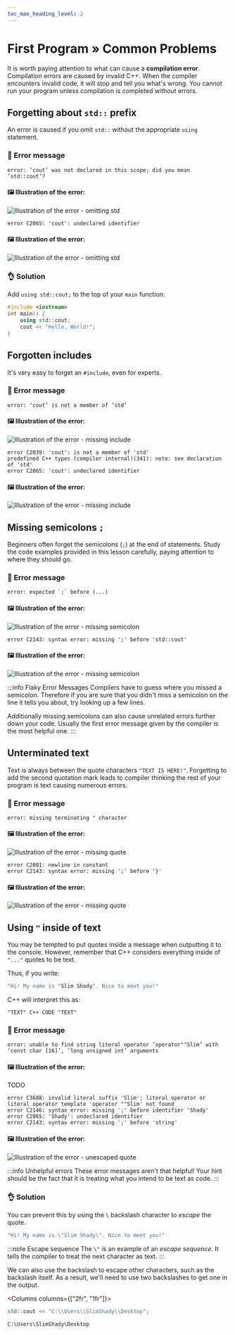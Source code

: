 ```yaml
---
toc_max_heading_level: 2
---
```




# First Program » Common Problems

It is worth paying attention to what can cause a **compilation error**. Compilation errors are caused by invalid C++.
When the compiler encounters invalid code, it will stop and tell you what's wrong. You cannot run your program unless compilation is
completed without errors.

## Forgetting about `std::` prefix

An error is caused if you omit `std::` without the appropriate `using` statement.

### 🔴 Error message

<Tabs groupId="compiler">
<TabItem value="gcc" label="GCC" default>

```plaintext
error: ‘cout’ was not declared in this scope; did you mean ‘std::cout’?
```

#### 🖼 Illustration of the error:

<Image center
		alt="Illustration of the error - omitting std"
		src="/img/tutorials/course/basic/first-program/error-omit-std-en.png"
	/>

</TabItem>
<TabItem value="msvc" label="MSVC">

```plaintext
error C2065: 'cout': undeclared identifier
```

#### 🖼 Illustration of the error:

<Image center
		alt="Illustration of the error - omitting std"
		src="/img/tutorials/course/basic/first-program/error-omit-std-en-msvc.png"
	/>

</TabItem>
</Tabs>

### 👌 Solution

Add `using std::cout;` to the top of your `main` function:

```cpp
#include <iostream>
int main() {
	using std::cout;
	cout << "Hello, World!";
}
```

## Forgotten includes

It's very easy to forget an `#include`, even for experts.

### 🔴 Error message

<Tabs groupId="compiler">
<TabItem value="gcc" label="GCC" default>

```plaintext
error: ‘cout’ is not a member of ‘std’
```

#### 🖼 Illustration of the error:

<Image center
		alt="Illustration of the error - missing include"
		src="/img/tutorials/course/basic/first-program/error-missing-include-en.png"
	/>

</TabItem>
<TabItem value="msvc" label="MSVC">

```plaintext
error C2039: 'cout': is not a member of 'std'
predefined C++ types (compiler internal)(341): note: see declaration of 'std'
error C2065: 'cout': undeclared identifier
```

#### 🖼 Illustration of the error:

<Image center
		alt="Illustration of the error - missing include"
		src="/img/tutorials/course/basic/first-program/error-missing-include-en-msvc.png"
	/>

</TabItem>
</Tabs>

## Missing semicolons `;`

Beginners often forget the semicolons (`;`) at the end of statements.
Study the code examples provided in this lesson carefully, paying attention
to where they should go.

### 🔴 Error message

<Tabs groupId="compiler">
<TabItem value="gcc" label="GCC" default>

```plaintext
error: expected `;` before (...)
```

#### 🖼 Illustration of the error:

<Image center
		alt="Illustration of the error - missing semicolon"
		src="/img/tutorials/course/basic/first-program/error-no-semicolon-en.png"
	/>

</TabItem>
<TabItem value="msvc" label="MSVC">

```plaintext
error C2143: syntax error: missing ';' before 'std::cout'
```

#### 🖼 Illustration of the error:

<Image center
		alt="Illustration of the error - missing semicolon"
		src="/img/tutorials/course/basic/first-program/error-no-semicolon-en-msvc.png"
	/>

</TabItem>
</Tabs>

:::info Flaky Error Messages
Compilers have to guess where you missed a semicolon. Therefore if you are sure that you didn't miss
a semicolon on the line it tells you about, try looking up a few lines.

Additionally missing semicolons can also cause unrelated errors further down your code.
Usually the first error message given by the compiler is the most helpful one.
:::

## Unterminated text

Text is always between the quote characters `"TEXT IS HERE!"`. 
Forgetting to add the second quotation mark leads to compiler thinking the rest of your program is text
causing numerous errors.

### 🔴 Error message

<Tabs groupId="compiler">
<TabItem value="gcc" label="GCC" default>

```plaintext
error: missing terminating " character
```

#### 🖼 Illustration of the error:

<Image center
		alt="Illustration of the error - missing quote"
		src="/img/tutorials/course/basic/first-program/error-no-terminating-quote-en.png"
	/>

</TabItem>
<TabItem value="msvc" label="MSVC">

```plaintext
error C2001: newline in constant
error C2143: syntax error: missing ';' before '}'
```

#### 🖼 Illustration of the error:

<Image center
		alt="Illustration of the error - missing quote"
		src="/img/tutorials/course/basic/first-program/error-no-terminating-quote-en-msvc.png"
	/>

</TabItem>
</Tabs>


## Using `"` inside of text

You may be tempted to put quotes inside a message when outputting it to the console.
However, remember that C++ considers everything inside of `"..."` quotes to be text.

Thus, if you write:
```cpp
"Hi! My name is "Slim Shady". Nice to meet you!"
```

C++ will interpret this as:
```plaintext
"TEXT" C++ CODE "TEXT"
```

### 🔴 Error message

<Tabs groupId="compiler">
<TabItem value="gcc" label="GCC" default>

```plaintext
error: unable to find string literal operator ‘operator""Slim’ with ‘const char [16]’, ‘long unsigned int’ arguments
```

#### 🖼 Illustration of the error:

TODO

</TabItem>
<TabItem value="msvc" label="MSVC">

```plaintext
error C3688: invalid literal suffix 'Slim'; literal operator or literal operator template 'operator ""Slim' not found
error C2146: syntax error: missing ';' before identifier 'Shady'
error C2065: 'Shady': undeclared identifier
error C2143: syntax error: missing ';' before 'string'
```

#### 🖼 Illustration of the error:

<Image center
		alt="Illustration of the error - unescaped quote"
		src="/img/tutorials/course/basic/first-program/error-unescaped-quote-en-msvc.png"
	/>

</TabItem>
</Tabs>

:::info Unhelpful errors
These error messages aren't that helpful! Your hint should be the fact that it is treating what you intend to be text as code.
:::


### 👌 Solution

You can prevent this by using the `\` backslash character to *escape* the quote.

```cpp
"Hi! My name is \"Slim Shady\". Nice to meet you!"
```

:::note Escape sequence
The `\"` is an example of an *escape sequence*. It tells the compiler to treat the next character as text.
:::

We can also use the backslash to escape other characters, such as the backslash itself.
As a result, we'll need to use two backslashes to get one in the output.

<Columns columns={["2fr", "1fr"]}>
<div>

```cpp title="Code"
std::cout << "C:\\Users\\SlimShady\\Desktop";
```

</div>
<div>

```plaintext title="Console"
C:\Users\SlimShady\Desktop
```

</div>
</Columns>